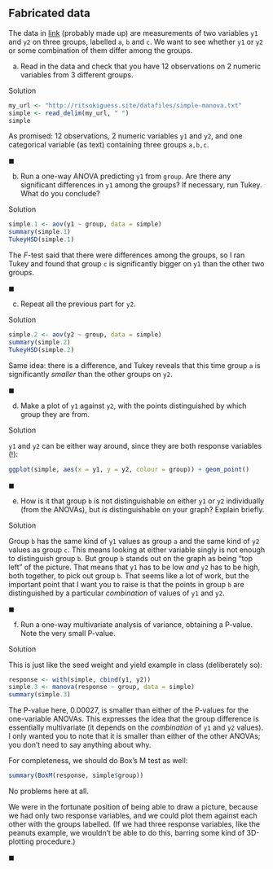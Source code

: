 ##  Fabricated data


 The data in
[link](http://ritsokiguess.site/datafiles/simple-manova.txt)
(probably made up) are measurements of two 
variables `y1` and `y2` on three groups, labelled
`a`, `b` and `c`. We want to see whether
`y1` or `y2` or some combination of them differ among
the groups.



(a) Read in the data and check that you have 12 observations on
2 numeric variables from 3 different groups.


Solution


```r
my_url <- "http://ritsokiguess.site/datafiles/simple-manova.txt"
simple <- read_delim(my_url, " ")
simple
```

   

As promised: 12 observations, 2 numeric variables `y1` and
`y2`, and one categorical variable (as text) containing three
groups `a,b,c`.
    

$\blacksquare$

(b) Run a one-way ANOVA predicting `y1` from
`group`. Are there any significant differences in `y1`
among the groups? If necessary, run Tukey. What do you conclude?


Solution


```r
simple.1 <- aov(y1 ~ group, data = simple)
summary(simple.1)
TukeyHSD(simple.1)
```

     

The $F$-test said that there were differences among the groups, so I
ran Tukey and found that group `c` is significantly bigger on
`y1` than the other two groups.


$\blacksquare$

(c) Repeat all the previous part for `y2`.


Solution


```r
simple.2 <- aov(y2 ~ group, data = simple)
summary(simple.2)
TukeyHSD(simple.2)
```

     

Same idea: there is a difference, and Tukey reveals that this time
group `a` is significantly *smaller* than the other groups
on `y2`. 
    

$\blacksquare$

(d) Make a plot of `y1` against `y2`, with the
points distinguished by which group they are from.


Solution


`y1` and `y2` can be either way around, since
they are both response variables (!):

```r
ggplot(simple, aes(x = y1, y = y2, colour = group)) + geom_point()
```


    

$\blacksquare$

(e) How is it that group `b` is not distinguishable on
either `y1` or `y2` individually (from the ANOVAs),
but *is* distinguishable on your graph? Explain briefly.


Solution


Group `b` has the same kind of `y1` values as group
`a` and the same kind of `y2` values as group
`c`. This means looking at either variable singly is not
enough to distinguish group `b`. But group `b`
stands out on the graph as being "top left" of the picture. That
means that `y1` has to be low *and* `y2` has to
be high, both together, to pick out group `b`. 
That seems like a lot of work, but the important point
that I want you to raise is that the points in group `b`
are distinguished by a particular *combination* of values of
`y1` and `y2`.
    

$\blacksquare$

(f) Run a one-way multivariate analysis of variance, obtaining
a P-value. Note the very small P-value.


Solution


This is just like the seed weight and yield example in class
(deliberately so):

```r
response <- with(simple, cbind(y1, y2))
simple.3 <- manova(response ~ group, data = simple)
summary(simple.3)
```


The P-value here, 0.00027, is smaller than either of the P-values for
the one-variable ANOVAs. This expresses the idea that the group
difference is essentially multivariate (it depends on the
*combination* of `y1` and `y2` values). I only
wanted you to note that it is smaller than either of the other
ANOVAs; you don't need to say anything about why.

For completeness, we should do Box's M test as well:

```r
summary(BoxM(response, simple$group))
```

No problems here at all.

We were in the fortunate position of being able to draw a picture,
because we had only two response variables, and we could plot them
against each other with the groups labelled. (If we had three response
variables, like the peanuts example, we wouldn't be able to do this,
barring some kind of 3D-plotting procedure.)
    
$\blacksquare$




